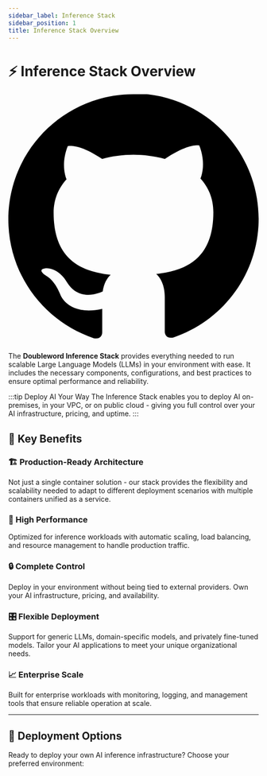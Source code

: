 ```yaml
---
sidebar_label: Inference Stack  
sidebar_position: 1
title: Inference Stack Overview
---
```


<div className="page-header-with-github">
  <h1>⚡ Inference Stack Overview</h1>
  <a href="https://github.com/doublewordai/inference-stack" target="_blank" className="github-icon-link" title="View on GitHub">
    <svg viewBox="0 0 24 24" xmlns="http://www.w3.org/2000/svg">
      <path d="M12 0c-6.626 0-12 5.373-12 12 0 5.302 3.438 9.8 8.207 11.387.599.111.793-.261.793-.577v-2.234c-3.338.726-4.033-1.416-4.033-1.416-.546-1.387-1.333-1.756-1.333-1.756-1.089-.745.083-.729.083-.729 1.205.084 1.839 1.237 1.839 1.237 1.07 1.834 2.807 1.304 3.492.997.107-.775.418-1.305.762-1.604-2.665-.305-5.467-1.334-5.467-5.931 0-1.311.469-2.381 1.236-3.221-.124-.303-.535-1.524.117-3.176 0 0 1.008-.322 3.301 1.23.957-.266 1.983-.399 3.003-.404 1.02.005 2.047.138 3.006.404 2.291-1.552 3.297-1.30 3.297-1.30.653 1.653.242 2.874.118 3.176.77.84 1.235 1.911 1.235 3.221 0 4.609-2.807 5.624-5.479 5.921.43.372.823 1.102.823 2.222v3.293c0 .319.192.694.801.576 4.765-1.589 8.199-6.086 8.199-11.386 0-6.627-5.373-12-12-12z"/>
    </svg>
  </a>
</div>

The **Doubleword Inference Stack** provides everything needed to run scalable Large Language Models (LLMs) in your environment with ease. It includes the necessary components, configurations, and best practices to ensure optimal performance and reliability.

:::tip Deploy AI Your Way
The Inference Stack enables you to deploy AI on-premises, in your VPC, or on public cloud - giving you full control over your AI infrastructure, pricing, and uptime.
:::

## 🎯 Key Benefits

### **🏗️ Production-Ready Architecture**
Not just a single container solution - our stack provides the flexibility and scalability needed to adapt to different deployment scenarios with multiple containers unified as a service.

### **🚀 High Performance**
Optimized for inference workloads with automatic scaling, load balancing, and resource management to handle production traffic.

### **🔒 Complete Control**
Deploy in your environment without being tied to external providers. Own your AI infrastructure, pricing, and availability.

### **🎛️ Flexible Deployment**
Support for generic LLMs, domain-specific models, and privately fine-tuned models. Tailor your AI applications to meet your unique organizational needs.

### **📈 Enterprise Scale**
Built for enterprise workloads with monitoring, logging, and management tools that ensure reliable operation at scale.

---

## 🚀 Deployment Options

Ready to deploy your own AI inference infrastructure? Choose your preferred environment:

<DocCardList />
